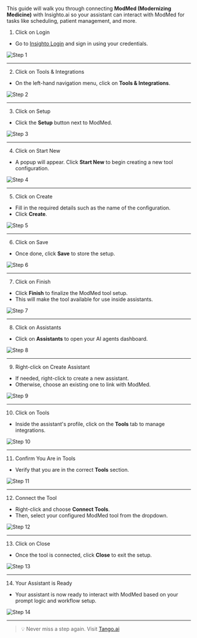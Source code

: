 This guide will walk you through connecting **ModMed (Modernizing Medicine)** with Insighto.ai so your assistant can interact with ModMed for tasks like scheduling, patient management, and more.

 1. Click on Login

- Go to [Insighto Login](https://app.insighto.ai/login) and sign in using your credentials.

![Step 1](images/modmed/1.png)

---

2. Click on Tools & Integrations

- On the left-hand navigation menu, click on **Tools & Integrations**.

![Step 2](images/Modmed/2.png)

---

3. Click on Setup

- Click the **Setup** button next to ModMed.

![Step 3](images/Modmed/3.png)

---

4. Click on Start New

- A popup will appear. Click **Start New** to begin creating a new tool configuration.

![Step 4](images/Modmed/4.png)

---

5. Click on Create

- Fill in the required details such as the name of the configuration.
- Click **Create**.

![Step 5](images/Modmed/5.png)

---

6. Click on Save

- Once done, click **Save** to store the setup.

![Step 6](images/Modmed/6.png)

---

7. Click on Finish

- Click **Finish** to finalize the ModMed tool setup.
- This will make the tool available for use inside assistants.

![Step 7](images/Modmed/7.png)

---

8. Click on Assistants

- Click on **Assistants** to open your AI agents dashboard.

![Step 8](images/Modmed/8.png)

---

9. Right-click on Create Assistant

- If needed, right-click to create a new assistant.
- Otherwise, choose an existing one to link with ModMed.

![Step 9](images/Modmed/9.png)

---

10. Click on Tools

- Inside the assistant's profile, click on the **Tools** tab to manage integrations.

![Step 10](images/Modmed/10.png)

---

11. Confirm You Are in Tools

- Verify that you are in the correct **Tools** section.

![Step 11](images/Modmed/11.png)

---

12. Connect the Tool

- Right-click and choose **Connect Tools**.
- Then, select your configured ModMed tool from the dropdown.

![Step 12](images/Modmed/12.png)

---

13. Click on Close

- Once the tool is connected, click **Close** to exit the setup.

![Step 13](images/Modmed/13.png)

---

14. Your Assistant is Ready

- Your assistant is now ready to interact with ModMed based on your prompt logic and workflow setup.

![Step 14](images/Modmed/14.png)

---

> 💡 Never miss a step again. Visit [Tango.ai](https://tango.ai?utm_source=pdf&utm_medium=pdf&utm_campaign=workflow%20export%20links)
